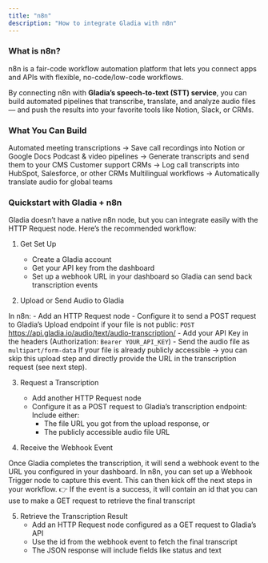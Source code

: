 ```yaml
---
title: "n8n"
description: "How to integrate Gladia with n8n"
---
```


### What is n8n?
n8n is a fair-code workflow automation platform that lets you connect apps and APIs with flexible, no-code/low-code workflows.

By connecting n8n with **Gladia’s speech-to-text (STT) service**, you can build automated pipelines that transcribe, translate, and analyze audio files — and push the results into your favorite tools like Notion, Slack, or CRMs.

### What You Can Build
Automated meeting transcriptions → Save call recordings into Notion or Google Docs
Podcast & video pipelines → Generate transcripts and send them to your CMS
Customer support CRMs → Log call transcripts into HubSpot, Salesforce, or other CRMs
Multilingual workflows → Automatically translate audio for global teams


### Quickstart with Gladia + n8n
Gladia doesn’t have a native n8n node, but you can integrate easily with the HTTP Request node.
Here’s the recommended workflow:

1. Get Set Up
    - Create a Gladia account
    - Get your API key from the dashboard
    - Set up a webhook URL in your dashboard so Gladia can send back transcription events

2. Upload or Send Audio to Gladia

In n8n:
    - Add an HTTP Request node
    - Configure it to send a POST request to Gladia’s Upload endpoint if your file is not public:
    `POST` https://api.gladia.io/audio/text/audio-transcription/
    - Add your API Key in the headers (Authorization: `Bearer YOUR_API_KEY`)
    - Send the audio file as `multipart/form-data`
If your file is already publicly accessible → you can skip this upload step and directly provide the URL in the transcription request (see next step).

3. Request a Transcription
    
    - Add another HTTP Request node
    - Configure it as a POST request to Gladia’s transcription endpoint:
        Include either:
        - The file URL you got from the upload response, or
        - The publicly accessible audio file URL

4. Receive the Webhook Event

Once Gladia completes the transcription, it will send a webhook event to the URL you configured in your dashboard.
In n8n, you can set up a Webhook Trigger node to capture this event.
This can then kick off the next steps in your workflow.
👉 If the event is a success, it will contain an id that you can use to make a GET request to retrieve the final transcript

5. Retrieve the Transcription Result
    - Add an HTTP Request node configured as a GET request to Gladia’s API
    - Use the id from the webhook event to fetch the final transcript
    - The JSON response will include fields like status and text